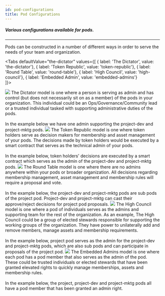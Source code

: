 ```yaml
---
id: pod-configurations
title: Pod Configurations
---
```



<!-- Import pod configuration images -->

##### Various configurations available for pods.
---

Pods can be constructed in a number of different ways in order to serve the needs of your team and organization.

<Tabs
  defaultValue="the-dictator"
  values={[
    { label: 'The Dictator', value: 'the-dictator'},
    { label: 'Token Republic', value: 'token-republic'},
    { label: 'Round Table', value: 'round-table'},
    { label: 'High Council', value: 'high-council'},
    { label: 'Embedded Admin', value: 'embedded-admins'}    
  ]}>

  <TabItem value="the-dictator">
   <img src={dictator} />
The Dictator model is one where a person is serving as admin and has control (but does not necessarily sit on as a member) of the pods in your organization. This individual could be an Ops/Governance/Community lead or a trusted individual tasked with supporting administrative duties of the pods.
<br/><br/>
In the example below we have one admin supporting the project-dev and project-mktg pods.   
  </TabItem>
  <TabItem value="token-republic">
   <img src={tokenRepublic} />
The Token Republic model is one where token holders serve as decision makers for membership and asset management of your pods. The decisions made by token holders would be executed by a smart contract that serves as the technical admin of your pods.
<br/><br/>
In the example below, token holders' decisions are executed by a smart contract which serves as the admin of the project-dev and project-mktg pods.
  </TabItem>
  <TabItem value="round-table">
   <img src={roundTable} />
The Round Table model is one where there are no admins anywhere within your pods or broader organization. All decisions regarding membership management, asset management and membership rules will require a proposal and vote.
<br/><br/>
In the example below, the project-dev and project-mktg pods are sub pods of the project pod. Project-dev and project-mktg can cast their approve/reject decisions for project pod proposals.
  </TabItem>
  <TabItem value="high-council">
   <img src={highCouncil} />
The High Council model is one where a pod of individuals serves as the admins and supporting team for the rest of the organization. As an example, The High Council could be a group of elected stewards responsible for supporting the working groups of the organization. They have power to unilaterally add and remove members, manage assets and membership requirements.
<br/><br/>
In the example below, project pod serves as the admin for the project-dev and project-mktg pods, which are also sub pods and can participate in proposals of the project pod.
  </TabItem>
  <TabItem value="embedded-admins">
   <img src={embeddedAdmins} />
The Embedded Admins model is one where each pod has a pod member that also serves as the admin of the pod. These could be trusted individuals or elected stewards that have been granted elevated rights to quickly manage memberships, assets and membership rules. 
<br/><br/>
In the example below, the project, project-dev and project-mktg pods all have a pod member that has been granted an admin right.   
  </TabItem>

</Tabs>
